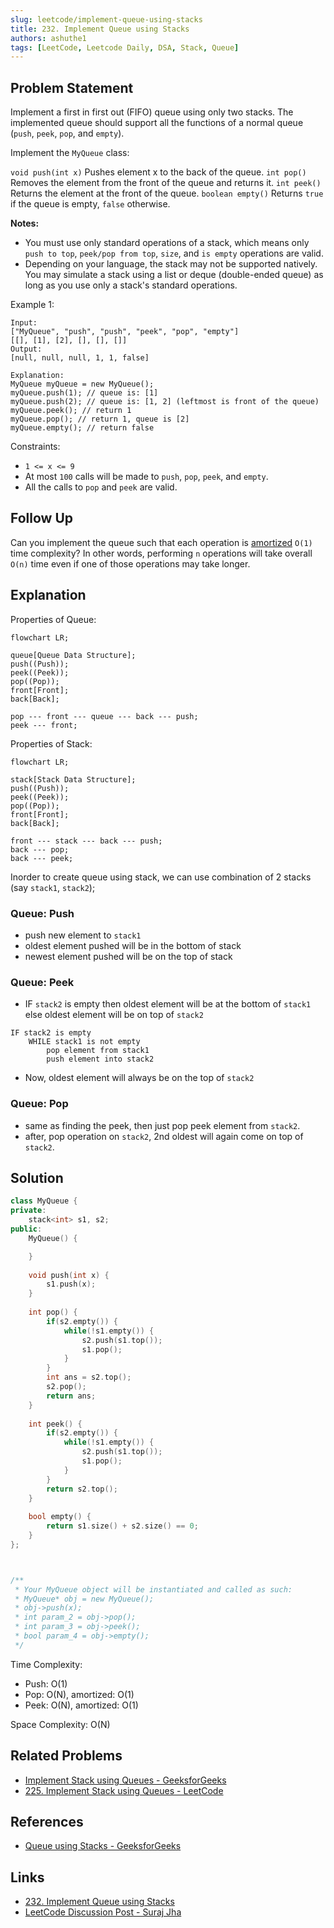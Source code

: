 ```yaml
---
slug: leetcode/implement-queue-using-stacks
title: 232. Implement Queue using Stacks
authors: ashuthe1
tags: [LeetCode, Leetcode Daily, DSA, Stack, Queue]
---
```



## Problem Statement

Implement a first in first out (FIFO) queue using only two stacks.
The implemented queue should support all the functions of a normal
queue (`push`, `peek`, `pop`, and `empty`).

Implement the `MyQueue` class:

`void push(int x)` Pushes element x to the back of the queue.
`int pop()` Removes the element from the front of the queue and returns it.
`int peek()` Returns the element at the front of the queue.
`boolean empty()` Returns `true` if the queue is empty, `false` otherwise.

<!--truncate-->

**Notes:**

- You must use only standard operations of a stack, which means only `push to top`,
`peek/pop from top`, `size`, and `is empty` operations are valid.
- Depending on your language, the stack may not be supported natively. You may
simulate a stack using a list or deque (double-ended queue) as long as you use
only a stack's standard operations.

Example 1:
```text
Input:
["MyQueue", "push", "push", "peek", "pop", "empty"]
[[], [1], [2], [], [], []]
Output:
[null, null, null, 1, 1, false]

Explanation:
MyQueue myQueue = new MyQueue();
myQueue.push(1); // queue is: [1]
myQueue.push(2); // queue is: [1, 2] (leftmost is front of the queue)
myQueue.peek(); // return 1
myQueue.pop(); // return 1, queue is [2]
myQueue.empty(); // return false
```

Constraints:
- `1 <= x <= 9`
- At most `100` calls will be made to `push`, `pop`, `peek`, and `empty`.
- All the calls to `pop` and `peek` are valid.

## Follow Up
Can you implement the queue such that each operation is [amortized](https://en.wikipedia.org/wiki/Amortized_analysis)
`O(1)` time complexity? In other words, performing `n` operations will take
overall `O(n)` time even if one of those operations may take longer.

## Explanation

Properties of Queue:
```mermaid
flowchart LR;

queue[Queue Data Structure];
push((Push));
peek((Peek));
pop((Pop));
front[Front];
back[Back];

pop --- front --- queue --- back --- push;
peek --- front;
```

Properties of Stack:
```mermaid
flowchart LR;

stack[Stack Data Structure];
push((Push));
peek((Peek));
pop((Pop));
front[Front];
back[Back];

front --- stack --- back --- push;
back --- pop;
back --- peek;
```

Inorder to create queue using stack, we can use combination of 2 stacks (say `stack1`, `stack2`);

### Queue: Push
- push new element to `stack1`
- oldest element pushed will be in the bottom of stack
- newest element pushed will be on the top of stack

### Queue: Peek
- IF `stack2` is empty then oldest element will be at the
bottom of `stack1` else oldest element will be on top of `stack2`
```text
IF stack2 is empty
    WHILE stack1 is not empty
        pop element from stack1
        push element into stack2
```
- Now, oldest element will always be on the top of `stack2`

### Queue: Pop
- same as finding the peek, then just pop peek element from `stack2`.
- after, pop operation on `stack2`, 2nd oldest will again come on top of `stack2`.

## Solution

<Tabs>

<TabItem value="cpp" label="C++ Two User Stack">

```cpp title='C++ Solution using Two User Defined Stack'
class MyQueue {
private:
    stack<int> s1, s2;
public:
    MyQueue() {

    }
    
    void push(int x) {
        s1.push(x);
    }
    
    int pop() {
        if(s2.empty()) {
            while(!s1.empty()) {
                s2.push(s1.top());
                s1.pop();
            }
        }
        int ans = s2.top();
        s2.pop();
        return ans;
    }
    
    int peek() {
        if(s2.empty()) {
            while(!s1.empty()) {
                s2.push(s1.top());
                s1.pop();
            }
        }
        return s2.top();
    }
    
    bool empty() {
        return s1.size() + s2.size() == 0;
    }
};



/**
 * Your MyQueue object will be instantiated and called as such:
 * MyQueue* obj = new MyQueue();
 * obj->push(x);
 * int param_2 = obj->pop();
 * int param_3 = obj->peek();
 * bool param_4 = obj->empty();
 */
```
Time Complexity:
- Push: O(1)
- Pop: O(N), amortized: O(1)
- Peek: O(N), amortized: O(1)

Space Complexity: O(N)

</TabItem>

</Tabs>


## Related Problems
- [Implement Stack using Queues - GeeksforGeeks](https://www.geeksforgeeks.org/implement-stack-using-queue/)
- [225. Implement Stack using Queues - LeetCode](https://leetcode.com/problems/implement-stack-using-queues/)

## References
- [Queue using Stacks - GeeksforGeeks](https://www.geeksforgeeks.org/queue-using-stacks/)

## Links
- [232. Implement Queue using Stacks](https://leetcode.com/problems/implement-queue-using-stacks/)
- [LeetCode Discussion Post - Suraj Jha](https://leetcode.com/problems/implement-queue-using-stacks/solutions/2918885/c-solution-using-two-user-defined-stack-time-o-1-space-o-n/)